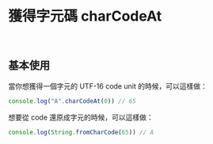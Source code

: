 # 獲得字元碼 charCodeAt

&nbsp;

## 基本使用

當你想獲得一個字元的 UTF-16 code unit 的時候，可以這樣做：

``` js
console.log("A".charCodeAt(0)) // 65
```

想要從 code 還原成字元的時候，可以這樣做：

``` js
console.log(String.fromCharCode(65)) // A
```
